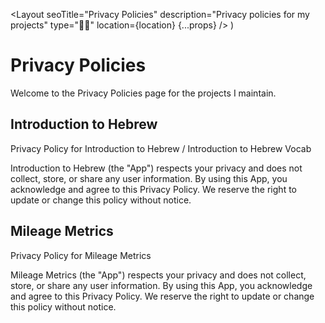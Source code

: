   <Layout
    seoTitle="Privacy Policies"
    description="Privacy policies for my projects"
    type="🕵️‍♂️"
    location={location}
    {...props}
  />
)

# Privacy Policies

Welcome to the Privacy Policies page for the projects I maintain.

## Introduction to Hebrew

Privacy Policy for Introduction to Hebrew / Introduction to Hebrew Vocab

Introduction to Hebrew (the "App") respects your privacy and does not collect, store, or share any user information. By using this App, you acknowledge and agree to this Privacy Policy. We reserve the right to update or change this policy without notice.

## Mileage Metrics

Privacy Policy for Mileage Metrics

Mileage Metrics (the "App") respects your privacy and does not collect, store, or share any user information. By using this App, you acknowledge and agree to this Privacy Policy. We reserve the right to update or change this policy without notice.
